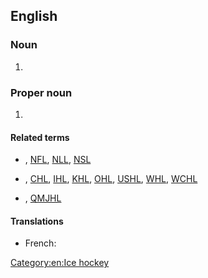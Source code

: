 ==English==

===Noun===
{{en-noun}}

# {{lb|en|disease}} {{initialism of|non-Hodgkin lymphoma|lang=en}}

===Proper noun===
{{en-proper noun}}

# {{lb|en|ice hockey}} {{initialism of|National Hockey League|lang=en}}

====Related terms====
* {{l|en|NBL}}, [[NFL]], [[NLL]], [[NSL]]
* {{l|en|AHL}}, [[CHL]], [[IHL]], [[KHL]], [[OHL]], [[USHL]], [[WHL]], [[WCHL]]
* {{l|en|CJAHL}}, [[QMJHL]]

====Translations====
{{trans-top|National Hockey League}}
* French: {{t|fr|LNH|f}}
{{trans-mid}}
{{trans-bottom}}

[[Category:en:Ice hockey]]